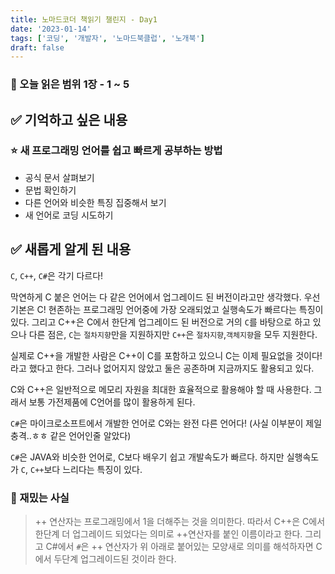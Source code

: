 ```yaml
---
title: 노마드코더 책읽기 챌린지 - Day1
date: '2023-01-14'
tags: ['코딩', '개발자', '노마드북클럽', '노개북']
draft: false
---
```


### 📃 오늘 읽은 범위 1장 - 1 ~ 5

## ✅ 기억하고 싶은 내용

### ⭐️ 새 프로그래밍 언어를 쉽고 빠르게 공부하는 방법

- 공식 문서 살펴보기
- 문법 확인하기
- 다른 언어와 비슷한 특징 집중해서 보기
- 새 언어로 코딩 시도하기

## ✅ 새롭게 알게 된 내용

`C`, `C++`, `C#`은 각기 다르다!

막연하게 C 붙은 언어는 다 같은 언어에서 업그레이드 된 버전이라고만 생각했다.
우선 기본은 C! 현존하는 프로그래밍 언어중에 가장 오래되었고 실행속도가 빠르다는 특징이 있다.
그리고 C++은 C에서 한단계 업그레이드 된 버전으로 거의 `C`를 바탕으로 하고 있으나 다른 점은,
`C`는 `절차지향`만을 지원하지만 `C++`은 `절차지향`,`객체지향`을 모두 지원한다.

실제로 C++을 개발한 사람은 C++이 C를 포함하고 있으니 C는 이제 필요없을 것이다! 라고 했다고 한다.
그러나 없어지지 않았고 둘은 공존하며 지금까지도 활용되고 있다.

C와 C++은 일반적으로 메모리 자원을 최대한 효율적으로 활용해야 할 때 사용한다. 그래서 보통 가전제품에
C언어를 많이 활용하게 된다.

`C#`은 마이크로소프트에서 개발한 언어로 C와는 완전 다른 언어다! (사실 이부분이 제일 충격..ㅎㅎ 같은 언어인줄 알았다)

`C#`은 JAVA와 비슷한 언어로, C보다 배우기 쉽고 개발속도가 빠르다. 하지만 실행속도가 `C`, `C++`보다 느리다는 특징이 있다.

### 🤔 재밌는 사실

> ++ 연산자는 프로그래밍에서 1을 더해주는 것을 의미한다. 따라서 C++은 C에서 한단계 더 업그레이드 되었다는 의미로 ++연산자를 붙인 이름이라고 한다. 그리고 C#에서 `#`은 ++ 연산자가 위 아래로 붙어있는 모양새로 의미를 해석하자면 C에서 두단계 업그레이드된 것이라 한다.
